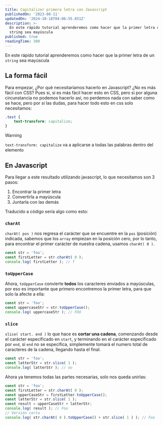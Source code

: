 ```yaml
---
title: Capitalizar primera letra con Javascript
publishedOn: '2023-08-11'
updatedOn: '2024-10-18T04:06:55.851Z'
description: >-
  En este rápido tutorial aprenderemos como hacer que la primer letra de un
  string sea mayúscula
published: true
readingTime: 300
---
```

En este rápido tutorial aprenderemos como hacer que la primer letra de un
`string` sea mayúscula

## La forma fácil

Para empezar, ¿Por qué necesitaríamos hacerlo en Javascript? ¿No es más fácil con
CSS? Pues si, si es más fácil hacer esto en CSS, pero si por alguna circunstancia
no podemos hacerlo así, no perdemos nada con saber como se hace, pero por si las
dudas, para hacer todo esto en css solo necesitamos:

```scss
.test {
    text-transform: capitalize;
}
```

> [!WARNING] 
> `text-transform: capitalize` va a aplicarse a todas las palabras dentro del elemento

## En Javascript

Para llegar a este resultado utilizando javascript, lo que necesitamos son 3 pasos:

1. Encontrar la primer letra
2. Convertirla a mayúscula
3. Juntarla con las demás

Traducido a código sería algo como esto:

### `charAt`

`charAt( pos )` nos regresa el carácter que se encuentre en la `pos` (posición)
indicada, sabemos que los `array` empiezan en la posición cero, por lo tanto, para
encontrar el primer carácter de nuestra cadena, usamos `charAt( 0 )`.

```js
const str = 'foo';
const firstLetter = str.charAt( 0 );
console.log( firstLetter ); // f 
```

### `toUpperCase`

Ahora, `toUpperCase` convierte **todos** los caracteres enviados a mayúsculas,
por eso es importante que primero encontremos la primer letra, para que solo la
afecte a ella:

```js
const str = 'foo';
const uppercaseStr = str.toUpperCase();
console.log( uppercaseStr ); // FOO 
```

### `slice`

`slice( start. end )` lo que hace es **cortar una cadena**, comenzando desde el
carácter especificado en `start`, y terminando en el carácter especificado por `end`,
si `end` no se especifica, simplemente tomará el numero total de caracteres de
la cadena, llegando hasta el final.

```js
const str = 'foo';
const latterStr = str.slice( 1 );
console.log( latterStr ); // oo 
```

Ahora ya tenemos todas las partes necesarias, solo nos queda unirlas:

```js
const str = 'foo';
const firstLetter = str.charAt( 0 );
const upperCaseStr = firstLetter.toUpperCase();
const latterStr = str.slice( 1 );
const result = upperCaseStr + latterStr;
console.log( result ); // Foo
// Versión corta
console.log( str.charAt( 0 ).toUpperCase() + str.slice( 1 ) ); // Foo  
```
